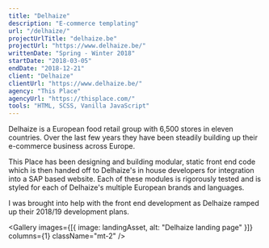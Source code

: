 ```yaml
---
title: "Delhaize"
description: "E-commerce templating"
url: "/delhaize/"
projectUrlTitle: "delhaize.be"
projectUrl: "https://www.delhaize.be/"
writtenDate: "Spring - Winter 2018"
startDate: "2018-03-05"
endDate: "2018-12-21"
client: "Delhaize"
clientUrl: "https://www.delhaize.be/"
agency: "This Place"
agencyUrl: "https://thisplace.com/"
tools: "HTML, SCSS, Vanilla JavaScript"
---
```




Delhaize is a European food retail group with 6,500 stores in eleven countries. Over the last few years they have been steadily building up their e-commerce business across Europe.

This Place has been designing and building modular, static front end code which is then handed off to Delhaize's in house developers for integration into a SAP based website. Each of these modules is rigorously tested and is styled for each of Delhaize's multiple European brands and languages.

I was brought into help with the front end development as Delhaize ramped up their 2018/19 development plans.

<Gallery
  images={[{ image: landingAsset, alt: "Delhaize landing page" }]}
  columns={1}
  className="mt-2"
/>
